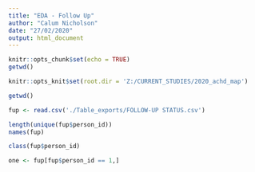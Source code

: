 ```yaml
---
title: "EDA - Follow Up"
author: "Calum Nicholson"
date: "27/02/2020"
output: html_document
---
```


```r
knitr::opts_chunk$set(echo = TRUE)
getwd()

knitr::opts_knit$set(root.dir = 'Z:/CURRENT_STUDIES/2020_achd_map')

getwd()

```

``` r
fup <- read.csv('./Table_exports/FOLLOW-UP STATUS.csv')
```

```r
length(unique(fup$person_id))
names(fup)

class(fup$person_id)

one <- fup[fup$person_id == 1,]
```